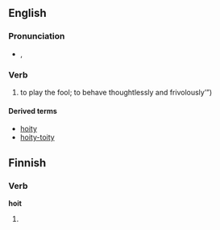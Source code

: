 ==English==

===Pronunciation===
* {{a|UK}} {{IPA|/ˈhɔɪ.ti/}}, {{SAMPA|/"hOI.ti/}}

===Verb===
{{infl|en|verb}}

# {{archaic}} to play the fool; to behave thoughtlessly and frivolously’”)

====Derived terms====
* [[hoity]] <!--I presume-->
* [[hoity-toity]]

==Finnish==

===Verb===
'''hoit'''

# {{fi-form of|type=verb|pr=second-person|pl=singular|mood=indicative|tense=past|[[hokea]]}}